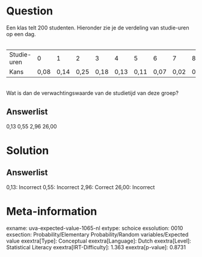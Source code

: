 Question
========

Een klas telt 200 studenten. Hieronder zie je de verdeling van
studie-uren op een dag.\
\

  ------------- ------ ------ ------ ------ ------ ------ ------ ------ ------
  Studie-uren   0      1      2      3      4      5      6      7      8
  Kans          0,08   0,14   0,25   0,18   0,13   0,11   0,07   0,02   0,02
  ------------- ------ ------ ------ ------ ------ ------ ------ ------ ------

\
Wat is dan de verwachtingswaarde van de studietijd van deze groep?

Answerlist
----------

0,13
0,55
2,96
26,00

Solution
========

Answerlist
----------

0,13: Incorrect
0,55: Incorrect
2,96: Correct
26,00: Incorrect

Meta-information
================
exname: uva-expected-value-1065-nl
extype: schoice
exsolution: 0010
exsection: Probability/Elementary Probability/Random variables/Expected value
exextra[Type]: Conceptual
exextra[Language]: Dutch
exextra[Level]: Statistical Literacy
exextra[IRT-Difficulty]: 1.363
exextra[p-value]: 0.8731
